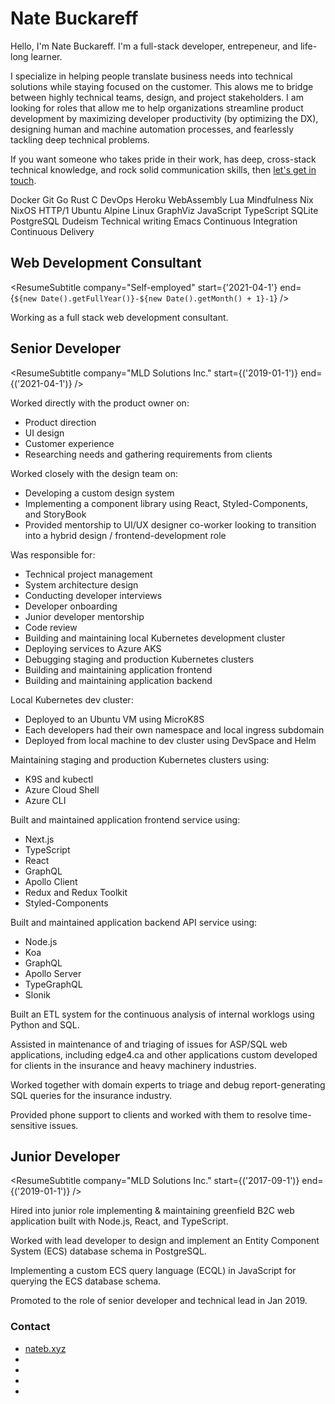 
# Nate Buckareff

Hello, I'm Nate Buckareff. I'm a full-stack developer, entrepeneur, and life-long learner.

I specialize in helping people translate business needs into technical solutions while staying focused on the customer. This alows me to bridge between highly technical teams, design, and project stakeholders. I am looking for roles that allow me to help organizations streamline product development by maximizing developer productivity (by optimizing the DX), designing human and machine automation processes, and fearlessly tackling deep technical problems.


If you want someone who takes pride in their work, has deep, cross-stack technical knowledge, and rock solid communication skills, then <A href="/contact">let's get in touch</A>.

<div class="flex flex-wrap items-start justify-center gap-4 print:gap-0 mt-4">
    <SkillBubble>Docker</SkillBubble>
    <SkillBubble>Git</SkillBubble>
    <SkillBubble>Go</SkillBubble>
    <SkillBubble>Rust</SkillBubble>
    <SkillBubble>C</SkillBubble>
    <SkillBubble>DevOps</SkillBubble>
    <SkillBubble>Heroku</SkillBubble>
    <SkillBubble>WebAssembly</SkillBubble>
    <SkillBubble>Lua</SkillBubble>
    <SkillBubble>Mindfulness</SkillBubble>
    <SkillBubble>Nix</SkillBubble>
    <SkillBubble>NixOS</SkillBubble>
    <SkillBubble>HTTP/1</SkillBubble>
    <SkillBubble>Ubuntu</SkillBubble>
    <SkillBubble>Alpine Linux</SkillBubble>
    <SkillBubble>GraphViz</SkillBubble>
    <SkillBubble>JavaScript</SkillBubble>
    <SkillBubble>TypeScript</SkillBubble>
    <SkillBubble>SQLite</SkillBubble>
    <SkillBubble>PostgreSQL</SkillBubble>
    <SkillBubble>Dudeism</SkillBubble>
    <SkillBubble>Technical writing</SkillBubble>
    <SkillBubble>Emacs</SkillBubble>
    <SkillBubble>Continuous Integration</SkillBubble>
    <SkillBubble>Continuous Delivery</SkillBubble>
</div>

## Web Development Consultant


<ResumeSubtitle
    company="Self-employed"
    start={'2021-04-1'}
    end={`${new Date().getFullYear()}-${new Date().getMonth() + 1}-1`}
/>

Working as a full stack web development consultant.

## Senior Developer

<ResumeSubtitle
    company="MLD Solutions Inc."
    start={('2019-01-1')}
    end={('2021-04-1')}
/>

Worked directly with the product owner on:
- Product direction
- UI design
- Customer experience
- Researching needs and gathering requirements from clients

Worked closely with the design team on:
- Developing a custom design system
- Implementing a component library using React, Styled-Components, and StoryBook
- Provided mentorship to UI/UX designer co-worker looking to transition into a hybrid design / frontend-development role

Was responsible for:
- Technical project management
- System architecture design
- Conducting developer interviews
- Developer onboarding
- Junior developer mentorship
- Code review
- Building and maintaining local Kubernetes development cluster
- Deploying services to Azure AKS
- Debugging staging and production Kubernetes clusters
- Building and maintaining application frontend
- Building and maintaining application backend

Local Kubernetes dev cluster:
- Deployed to an Ubuntu VM using MicroK8S
- Each developers had their own namespace and local ingress subdomain
- Deployed from local machine to dev cluster using DevSpace and Helm

Maintaining staging and production Kubernetes clusters using:
- K9S and kubectl
- Azure Cloud Shell
- Azure CLI

Built and maintained application frontend service using:
- Next.js
- TypeScript
- React
- GraphQL
- Apollo Client
- Redux and Redux Toolkit
- Styled-Components

Built and maintained application backend API service using:
- Node.js
- Koa
- GraphQL
- Apollo Server
- TypeGraphQL
- Slonik

Built an ETL system for the continuous analysis of internal worklogs using Python and SQL.

Assisted in maintenance of and triaging of issues for ASP/SQL web applications, including edge4.ca and other applications custom developed for clients in the insurance and heavy machinery industries.

Worked together with domain experts to triage and debug report-generating SQL queries for the insurance industry.

Provided phone support to clients and worked with them to resolve time-sensitive issues.

## Junior Developer

<ResumeSubtitle
    company="MLD Solutions Inc."
    start={('2017-09-1')}
    end={('2019-01-1')}
/>

Hired into junior role implementing & maintaining greenfield B2C web application built with Node.js, React, and TypeScript.

Worked with lead developer to design and implement an Entity Component System (ECS) database schema in PostgreSQL.

Implementing a custom ECS query language (ECQL) in JavaScript for querying the ECS database schema.

Promoted to the role of senior developer and technical lead in Jan 2019.


<div class="hidden print:block break-before-page mb-8 text-lg">
    <h3>Contact</h3>
    <ul>
        <li>
            <a href="https://nateb.xyz">nateb.xyz</a>
        </li>
        <li>
            <ObfuscatedLink
                href="bb8449d54032c200b49949cd466ac34cbc9d12cb527c884da69356c4416d8b49"
                text="b49949cd466ac34cbc9d12cb527c884da69356c4416d8b49"
                secretKey={props.secretKey}
            />
        </li>
        <li>
            <ObfuscatedLink
                href="bb8449d54032c200a4874a8b5f618344b69454cb1d6b8242fc99538a5d69994afe9248c658699f4ab59610950b6ad81de4c109911c"
                text="bf9953ce566c8441fd9352c81c618300bd9149c01e6a984cb8914fc0556ec01feb9208970439d91b"
                secretKey={props.secretKey}
            />
        </li>
        <li>
            <ObfuscatedLink
                href="be9154c94767d741b284588b517d8e44b28258c355488a42b299518b506780"
                text="bd9149c01d6a984cb8914fc0556ead48be9154c91d6b8242"
                secretKey={props.secretKey}
            />
        </li>
        <li>
            <ObfuscatedLink
                href="a795519f1839d81eeac70d9c0a31db1e"
                text="f8c11d900231cd18e3c9109c0a3edc"
                secretKey={props.secretKey}
            />
        </li>
    </ul>
</div>
